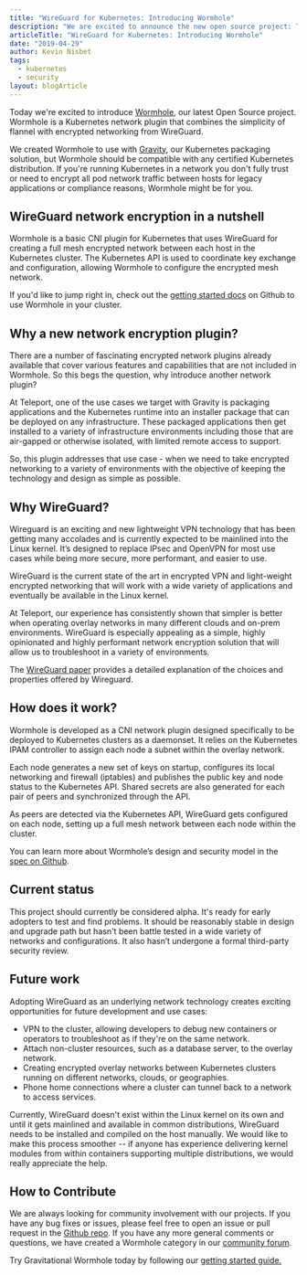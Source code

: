 ```yaml
---
title: "WireGuard for Kubernetes: Introducing Wormhole"
description: "We are excited to announce the new open source project: Teleport Wormhole, a Kubernetes network plugin that combines the simplicity of flannel with encrypted networking from WireGuard."
articleTitle: "WireGuard for Kubernetes: Introducing Wormhole"
date: "2019-04-29"
author: Kevin Nisbet
tags:
  - kubernetes
  - security
layout: blogArticle
---
```



Today we're excited to introduce [Wormhole](https://github.com/gravitational/wormhole/), our latest Open Source project. Wormhole is a
Kubernetes network plugin that combines the simplicity of flannel with encrypted networking from WireGuard.

We created Wormhole to use with [Gravity](https://goteleport.com/), our Kubernetes packaging solution, but Wormhole should be compatible
with any certified Kubernetes distribution. If you're running Kubernetes in a network you don't fully trust or need to encrypt all pod
network traffic between hosts for legacy applications or compliance reasons, Wormhole might be for you.

## WireGuard network encryption in a nutshell

Wormhole is a basic CNI plugin for Kubernetes that uses WireGuard for creating a full mesh encrypted network between each host in the
Kubernetes cluster. The Kubernetes API is used to coordinate key exchange and configuration, allowing Wormhole to configure the encrypted
mesh network.

<BlogImage src="./assets/wormhole-overlay-network.svg" />

If you'd like to jump right in, check out the [getting started docs](https://github.com/gravitational/wormhole#getting-started) on Github to
use Wormhole in your cluster.

## Why a new network encryption plugin?

There are a number of fascinating encrypted network plugins already available that cover various features and capabilities that are not
included in Wormhole. So this begs the question, why introduce another network plugin?

At Teleport, one of the use cases we target with Gravity is packaging applications and the Kubernetes runtime into an installer package that
can be deployed on any infrastructure. These packaged applications then get installed to a variety of infrastructure environments including
those that are air-gapped or otherwise isolated, with limited remote access to support.

So, this plugin addresses that use case - when we need to take encrypted networking to a variety of environments with the objective of
keeping the technology and design as simple as possible.

## Why WireGuard?

Wireguard is an exciting and new lightweight VPN technology that has been getting many accolades and is currently expected to be mainlined
into the Linux kernel. It’s designed to replace IPsec and OpenVPN for most use cases while being more secure, more performant, and easier to
use.

WireGuard is the current state of the art in encrypted VPN and light-weight encrypted networking that will work with a wide variety of
applications and eventually be available in the Linux kernel.

At Teleport, our experience has consistently shown that simpler is better when operating overlay networks in many different clouds and
on-prem environments. WireGuard is especially appealing as a simple, highly opinionated and highly performant network encryption solution
that will allow us to troubleshoot in a variety of environments.

The [WireGuard paper](https://www.wireguard.com/papers/wireguard.pdf) provides a detailed explanation of the choices and properties offered
by Wireguard.

## How does it work?

Wormhole is developed as a CNI network plugin designed specifically to be deployed to Kubernetes clusters as a daemonset. It relies on the
Kubernetes IPAM controller to assign each node a subnet within the overlay network.

Each node generates a new set of keys on startup, configures its local networking and firewall (iptables) and publishes the public key and
node status to the Kubernetes API. Shared secrets are also generated for each pair of peers and synchronized through the API.

As peers are detected via the Kubernetes API, WireGuard gets configured on each node, setting up a full mesh network between each node
within the cluster.

You can learn more about Wormhole’s design and security model in the [spec on
Github](https://github.com/gravitational/wormhole/blob/master/docs/rfcs/0001-spec.md).

## Current status

This project should currently be considered alpha. It's ready for early adopters to test and find problems. It should be reasonably stable
in design and upgrade path but hasn't been battle tested in a wide variety of networks and configurations. It also hasn’t undergone a formal
third-party security review.

## Future work

Adopting WireGuard as an underlying network technology creates exciting opportunities for future development and use cases:

- VPN to the cluster, allowing developers to debug new containers or operators to troubleshoot as if they're on the same network.
- Attach non-cluster resources, such as a database server, to the overlay network.
- Creating encrypted overlay networks between Kubernetes clusters running on different networks, clouds, or geographies.
- Phone home connections where a cluster can tunnel back to a network to access services.

Currently, WireGuard doesn't exist within the Linux kernel on its own and until it gets mainlined and available in common distributions, WireGuard needs to be installed and compiled on the host manually. We would like to make this process smoother -- if anyone has experience delivering kernel modules from within containers supporting multiple distributions, we would really appreciate the help.

<EmailSubscribeViolet />

## How to Contribute

We are always looking for community involvement with our projects. If you have any bug fixes or issues, please feel free to open an issue or
pull request in the [Github repo](https://github.com/gravitational/wormhole). If you have any more general comments or questions, we have
created a Wormhole category in our [community forum](https://github.com/gravitational/teleport/discussions/).

Try Gravitational Wormhole today by following our [getting started guide.](https://github.com/gravitational/wormhole#getting-started)
